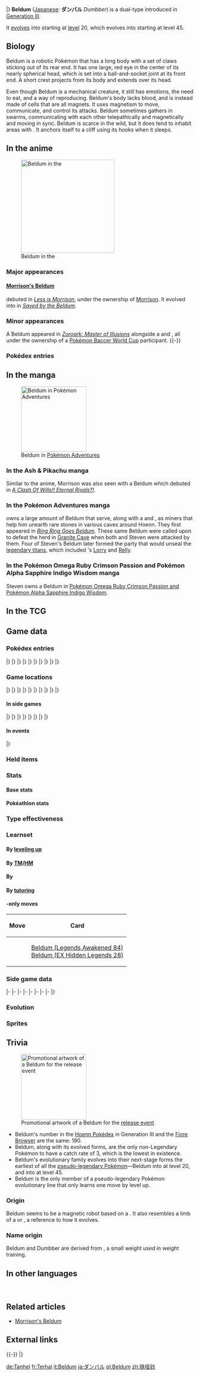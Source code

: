 {{PokémonPrevNext/Head|type=Steel|type2=Psychic}}
{{PokémonPrevNext/GO|species=Beldum}}
{{PokémonPrevNext/Pokémon|type=Steel|prevnum=373|prev=Salamence|nextnum=375|next=Metang|round=none}}
{{PokémonPrevNext/Disambig|species=Beldum}}
|}
{{Pokémon Infobox
|name=Beldum
|jname=ダンバル
|jtranslit=Danbaru
|tmname=Dumbber
|category=Iron Ball
|typebox=1
|type1=Steel
|type2=Psychic
|abilityn=d
|ability1=Clear Body
|abilityd=Light Metal
|ndex=374
|hdex=190
|hdex6=199
|u2dex=262
|adex=214
|fbrow=190
|obrow=224
|opbrow=167
|height-ftin=2'00"
|height-m=0.6
|weight-lbs=209.9
|weight-kg=95.2
|egggroupn=1
|egggroup1=Mineral
|gendercode=255
|eggcycles=40
|evtotal=1
|evde=1
|expyield=60
|oldexp=103
|lv100exp=1,250,000
|color=Blue
|catchrate=3
|body=05
|pokefordex=beldum
|generation=3
|friendship=35
}}
'''Beldum''' ([[List of Japanese Pokémon names|Japanese]]: '''ダンバル''' ''Dumbber'') is a dual-type {{2t|Steel|Psychic}} {{OBP|Pokémon|species}} introduced in [[Generation III]].

It [[Evolution|evolves]] into {{p|Metang}} starting at [[level]] 20, which evolves into {{p|Metagross}} starting at level 45.

==Biology==
Beldum is a robotic Pokémon that has a long body with a set of claws sticking out of its rear end. It has one large, red eye in the center of its nearly spherical head, which is set into a ball-and-socket joint at its front end. A short crest projects from its body and extends over its head. 

Even though Beldum is a mechanical creature, it still has emotions, the need to eat, and a way of reproducing. Beldum's body lacks blood, and is instead made of cells that are all magnets. It uses magnetism to move, communicate, and control its attacks. Beldum sometimes gathers in swarms, communicating with each other telepathically and magnetically and moving in sync. Beldum is scarce in the wild, but it does tend to inhabit areas with {{DL|List of Pokémon by habitat|Rough-terrain Pokémon|rugged terrain}}. It anchors itself to a cliff using its hooks when it sleeps.

==In the anime==
[[File:Morrison Beldum.png|thumb|left|250px|Beldum in the {{pkmn|anime}}]]
===Major appearances===
====[[Morrison's Beldum]]====
{{TP|Morrison|Beldum}} debuted in ''[[AG118|Less is Morrison]]'', under the ownership of [[Morrison]]. It evolved into {{p|Metang}} in ''[[AG126|Saved by the Beldum]]''.

===Minor appearances===
A Beldum appeared in ''[[M13|Zoroark: Master of Illusions]]'' alongside a {{p|Metang}} and {{p|Metagross}}, all under the ownership of a [[Pokémon Baccer World Cup]] participant.
{{-}}

===Pokédex entries===
{{Animedexheader|Hoenn}}
{{Animedexbody|AG118|Beldum|May's Pokédex|Beldum, the Iron Ball Pokémon. Beldum floats by emitting magnetic waves from its body to repel the Earth's magnetic field. They launch their claws into cliffs where they sleep.}}
{{Animedexfooter/Pokémon|''Advanced Generation''|Hoenn}}

==In the manga==
[[File:Steven Beldum Adventures.png|thumb|175px|Beldum in [[Pokémon Adventures]]]]
===In the Ash & Pikachu manga===
{{main|Morrison's Beldum}}
Similar to the anime, Morrison was also seen with a Beldum which debuted in ''[[SP31|A Clash Of Wills!! Eternal Rivals?!]]''.

===In the Pokémon Adventures manga===
{{Steven}} owns a large amount of Beldum that serve, along with a {{p|Metang}} and {{p|Metagross}}, as miners that help him unearth rare stones in various caves around Hoenn. They first appeared in ''[[PS196|Ring Ring Goes Beldum]]''. These same Beldum were called upon to defeat the {{p|Mawile}} herd in [[Granite Cave]] when both {{adv|Ruby}} and Steven were attacked by them. Four of Steven's Beldum later formed the party that would unseal the [[legendary titans]], which included {{adv|Sapphire}}'s [[Lorry]] and [[Relly]].

===In the Pokémon Omega Ruby Crimson Passion and Pokémon Alpha Sapphire Indigo Wisdom manga===
Steven owns a Beldum in [[Pokémon Omega Ruby Crimson Passion and Pokémon Alpha Sapphire Indigo Wisdom]].

==In the TCG==
{{main|Beldum (TCG)}}

==Game data==
===Pokédex entries===
{{Dex/Header|type=Steel|type2=Psychic}}
{{Dex/NA|gen=III}}
{{Dex/Gen|gen=III}}
{{Dex/Entry1|v=Ruby|t=FFF|entry=Instead of blood, a powerful magnetic force courses throughout Beldum's body. This Pokémon communicates with others by sending controlled pulses of magnetism.}}
{{Dex/Entry1|v=Sapphire|t=FFF|entry=Beldum keeps itself floating by generating a magnetic force that repels earth's natural magnetism. When it sleeps, this Pokémon anchors itself to a cliff using the hooks on its rear.}}
{{Dex/Entry1|v=Emerald|t=FFF|entry=When Beldum gather in a swarm, they move in perfect unison as if they were but one Pokémon. They communicate with each other using brain waves.}}
{{Dex/Entry2|v=FireRed|v2=LeafGreen|entry=It uses magnetic waves to converse with its kind. All the cells in its body are magnetic.}}
|}
|}
{{Dex/Gen|gen=IV}}
{{Dex/Entry3|v=Diamond|v2=Pearl|v3=Platinum|entry=It converses with others by using magnetic pulses. In a swarm, they move in perfect unison.}}
{{Dex/Entry2|v=HeartGold|v2=SoulSilver|entry=The magnetic force generated by its body repels the ground's natural magnetism, letting it float.}}
|}
|}
{{Dex/Gen|gen=V}}
{{Dex/Entry2|v=Black|v2=White|t=FFF|entry=It converses with others by using magnetic pulses. In a swarm, they move in perfect unison.}}
{{Dex/Entry2|v=Black 2|v2=White 2|t=FFF|entry=Its cells are all magnetic, and it communicates with others by using magnetic pulses.}}
|}
|}
{{Dex/Gen|gen=VI}}
{{Dex/Entry1|v=X|t=FFF|entry=The magnetic force generated by its body repels the ground's natural magnetism, letting it float.}}
{{Dex/Entry1|v=Y|entry=It converses with others by magnetic pulses. In a swarm, they move in perfect unison.}}
{{Dex/Entry1|t=FFF|v=Omega Ruby|entry=Instead of blood, a powerful magnetic force courses through Beldum's body. This Pokémon communicates with others by sending controlled pulses of magnetism.}}
{{Dex/Entry1|t=FFF|v=Alpha Sapphire|entry=Beldum keeps itself floating by generating a magnetic force that repels earth's natural magnetism. When it sleeps, this Pokémon anchors itself to a cliff using the hooks on its rear.}}
|}
|}
{{Dex/Gen|gen=VII}}
{{Dex/Entry1|v=Sun|entry=Its cells are all magnets. It uses magnetism to communicate with others of its kind.}}
{{Dex/Entry1|v=Moon|entry=With magnetic traction, it pulls its opponents in close. When they're in range, it slashes them with its rear claws.}}
{{Dex/Entry1|v=Ultra Sun|entry=Instead of blood, magnetism flows through its body. When it's feeling bad, try giving it a magnet.}}
{{Dex/Entry1|v=Ultra Moon|entry=If you anger it, it will do more than rampage. It will also burst out strong magnetism, causing nearby machines to break.}}
|}
|}
{{Dex/Footer}}

===Game locations===
{{Availability/Header|type=Steel|type2=Psychic}}
{{Availability/NA|gen=III}}
{{Availability/Gen|gen=III}}
{{Availability/Entry2|v=Ruby|v2=Sapphire|t=FFF|t2=FFF|area={{Steven}}'s house in [[Mossdeep City]]}}
{{Availability/Entry1|v=Emerald|t=FFF|area={{Steven}}'s house in [[Mossdeep City]]}}
{{Availability/Entry2/None|v=FireRed|v2=LeafGreen}}
{{Availability/Entry1/None|v=Colosseum}}
{{Availability/Entry1/None|v=XD|link=Pokémon XD: Gale of Darkness}}
|}
|}
{{Availability/Gen|gen=IV}}
{{Availability/Entry2|v=Diamond|v2=Pearl|area={{rt|228|Sinnoh}} ([[Pokémon outbreak|Swarm]])}}
{{Availability/Entry1|v=Platinum|area={{rt|228|Sinnoh}} ([[Pokémon outbreak|Swarm]])}}
{{Availability/Entry2|v=HeartGold|v2=SoulSilver|area=[[Trade]] {{p|Forretress}} to {{Steven}} at [[Silph Co.]]<br>{{safari|Johto}}}}
{{Availability/Entry1|v=Pal Park|color={{locationcolor/light|mountain}}|link=Pal Park|area={{DL|List of Pokémon by Pal Park location|Mountain}}}}
{{Availability/Entry1|v=Pokéwalker|link=Pokéwalker|color=ff3333|area={{pw|Winner's Path}}}}
|}
|}
{{Availability/Gen|gen=V}}
{{Availability/Entry2|v=Black|v2=White|t=FFF|area={{pkmn|breeding|Breed}} {{p|Metang}} or {{p|Metagross}}}}
{{Availability/Entry2|v=Black 2|v2=White 2|t=FFF|area={{pkmn|breeding|Breed}} {{p|Metang}} or {{p|Metagross}} <br> [[Unova Link|Transfer]] from {{pkmn|Dream Radar}}}}
{{Availability/Entry1|v=Dream World|color={{dream color}}|area={{dwa|Rugged Mountain}}}}
|}
|}
{{Availability/Gen|gen=VI}}
{{Availability/Entry2|v=X|v2=Y|t=FFF|area={{pkmn|breeding|Breed}} {{p|Metang}} or {{p|Metagross}}}}
{{Availability/Entry2|v=Omega Ruby|t=FFF|v2=Alpha Sapphire|t2=FFF|area={{Steven}}'s house in [[Mossdeep City]] after completing the [[Delta Episode]]}}
|}
|}
{{Availability/Gen|gen=VII}}
{{Availability/Entry2|v=Sun|v2=Moon|area=[[Mount Hokulani]]}}
{{Availability/Entry2|v=Ultra Sun|v2=Ultra Moon|area=[[Mount Hokulani]]}}
|}
|}
{{Availability/Footer}}

====In side games====
{{Availability/Header|type=Steel|type2=Psychic}}
{{Availability/NA|gen=III}}
{{Availability/Gen|gen=III}}
{{Availability/Entry1|v=Pinball: R&S|link=Pokémon Pinball: Ruby & Sapphire|color={{ruby color}}|t=fff|area=Ruins ([[Ruby Field|Both]] [[Sapphire Field|Fields]])}}
{{Availability/Entry1|v=Trozei!|color={{yellow color}}|area=[[Phobos Secret Fort: Phobosphere|Phobosphere]], Endless Level 46, Forever Level 46, [[Mr. Who's Den]]}}
{{Availability/Entry2|v=MD Red|v2=MD Blue|link=Pokémon Mystery Dungeon: Red Rescue Team and Blue Rescue Team|area=[[Mt. Steel]] (6F-8F), [[Wish Cave]] (15F-17F), [[Solar Cave]] (15F-17F), [[Joyous Tower]] (14F-16F)}}
{{Availability/Entry1|v=Ranger|link=Pokémon Ranger (game)|area=[[Jungle Relic]], [[Go-Rock Squad Base]]}}
|}
|}
{{Availability/Gen|gen=IV}}
{{Availability/Entry2|v=MD Time|v2=MD Darkness|link=Pokémon Mystery Dungeon: Explorers of Time and Explorers of Darkness|area=[[Crystal Cave]] (B1-B7)}}
{{Availability/Entry1|v=MD Sky|link=Pokémon Mystery Dungeon: Explorers of Sky|area=[[Crystal Cave]] (B1-B7)}}
<!--{{Availability/Entry1|v=MD Light|link=Pokémon Mystery Dungeon (WiiWare)|color={{electric color}}|area=}}-->
{{Availability/Entry1|v=Ranger: GS|color={{GS color}}|link=Pokémon Ranger: Guardian Signs|area=[[Wireless Tower]], [[Thunder Temple]]}}
|}
|}
{{Availability/Gen|gen=V}}
{{Availability/Entry1|1|v=Rumble Blast|color={{fire color}}|area=Factory: [[World Axle - B2F]]}}
{{Availability/Entry1|1|v=Conquest|color={{silver color}}|area=[[Illusio]] (special), [[Valora]] (special)}}
{{Availability/Entry1|1|v=Rumble U|color={{fire color}}|area=[[Toy Collection#A Very Chaotic Battle!|Toy Collection: A Very Chaotic Battle!]]}}
|}
|}
{{Availability/Gen|gen=VI}}
{{Availability/Entry1|1|v=Battle Trozei|color={{defense color}}|area=[[Pitch-Black Cavern#Stage 6|Pitch-Black Cavern: Stage 6]]}}
{{Availability/Entry1|1|v=Shuffle|color={{beauty color}}|area=[[Graucus Hall|Graucus Hall: Stage 462]]}}
{{Availability/Entry1|1|v=Rumble World|color={{fire color}}|area=[[Distortion Land#Electromagnetic Plant|Distortion Land: Electromagnetic Plant]] <small>(All Areas)</small>}}
|}
|}
{{Availability/Footer}}

====In events====
{{eventAvail/h|Region|type=Steel|type2=Psychic}}
{{eventAvail|{{gameabbrev6|ORAS}}|Steven's Beldum|Japanese region|Nintendo Network|5[[File:ShinyVIStar.png|Shiny|link=Shiny Pokémon]]|November 21, 2014 to January 14, 2015|link=List of Japanese region Nintendo Network event Pokémon distributions in Generation VI#Steven's Beldum}}
{{eventAvail|{{gameabbrev6|ORAS}}|Steven's Beldum|American region|Nintendo Network|5[[File:ShinyVIStar.png|Shiny|link=Shiny Pokémon]]|November 21, 2014 to January 14, 2015|link=List of American region Nintendo Network event Pokémon distributions in Generation VI#Steven's Beldum}}
{{eventAvail|{{gameabbrev6|ORAS}}|Steven's Beldum|PAL region|Nintendo Network|5[[File:ShinyVIStar.png|Shiny|link=Shiny Pokémon]]|November 21, 2014 to January 14, 2015|link=List of PAL region Nintendo Network event Pokémon distributions in Generation VI#Steven's Beldum}}
{{eventAvail|{{gameabbrev6|ORAS}}|Steven's Beldum|Korean region|Nintendo Network|5[[File:ShinyVIStar.png|Shiny|link=Shiny Pokémon]]|November 21, 2014 to January 14, 2015|link=List of Korean region Nintendo Network event Pokémon distributions in Generation VI#Steven's Beldum}}
{{eventAvail|{{gameabbrev6|ORAS}}|Steven's Beldum|Taiwanese region|Nintendo Network|5[[File:ShinyVIStar.png|Shiny|link=Shiny Pokémon]]|November 21, 2014 to January 14, 2015|link=List of Taiwanese region Nintendo Network event Pokémon distributions in Generation VI#Steven's Beldum}}
|}

===Held items===
{{HeldItems
|type=Steel|type2=Psychic
|dppt1=Metal Coat|dppt1type=None|dppt1rar=5
|hgss1=Metal Coat|hgss1type=None|hgss1rar=5
|walk1=Shuca Berry|walk1type=Berry|walk1rar=100
|event1=Metagrossite|event1type=Mega Stone|event1rar=100
|sm1=Metal Coat|sm1type=None|sm1rar=5
|usum1=Metal Coat|usum1type=None|usum1rar=5
}}

===Stats===
====Base stats====
{{BaseStats
|type=Steel
|type2=Psychic
|HP=     40
|Attack= 55
|Defense=80
|SpAtk=  35
|SpDef=  60
|Speed=  30}}

====Pokéathlon stats====
{{Pokéthlon
|type=Steel
|type2=Psychic
|Speed=3
|SpeedMax=4
|Power=3
|PowerMax=4
|Technique=1
|TechniqueMax=1
|Stamina=3
|StaminaMax=3
|Jump=3
|JumpMax=4
}}

===Type effectiveness===
{{TypeEffectiveness
|type1=Steel
|type2=Psychic
|Normal=   50
|Fighting=100
|Flying=   50
|Poison=    0
|Ground=  200
|Rock=     50
|Bug=     100
|Ghost=   200
|Steel=    50
|Fire=    200
|Water=   100
|Grass=    50
|Electric=100
|Psychic=  25
|Ice=      50
|Dragon=   50
|Dark=    200
|Fairy=    50
|notes=yes
|steel=yes
|newpoison=1
|gen5dark=yes
|gen5ghost=yes
|olddark=1
|oldghost2=1}}

===Learnset===
====By [[Level|leveling up]]====
{{learnlist/levelh/7|Beldum|Steel|Psychic|3}}
{{learnlist/level7|1|Take Down|Normal|Physical|90|85|20}}
{{learnlist/levelf/7|Beldum|Steel|Psychic|3}}

====By [[TM]]/[[HM]]====
{{learnlist/tmh/7|Beldum|Steel|Psychic|3}}
{{learnlist/tm7null}}
{{learnlist/tmf/7|Beldum|Steel|Psychic|3}}

====By {{pkmn|breeding}}====
{{learnlist/breedh/7|Beldum|Steel|Psychic|3}}
{{learnlist/breed7null}}
{{learnlist/breedf/7|Beldum|Steel|Psychic|3}}

====By [[Move Tutor|tutoring]]====
{{learnlist/tutorh/7|Beldum|Steel|Psychic|3}}
{{learnlist/tutor7|Iron Defense|Steel|Status|—|—|15|||no|yes}}
{{learnlist/tutor7|Iron Head|Steel|Physical|80|100|15||'''|no|yes}}
{{learnlist/tutor7|Zen Headbutt|Psychic|Physical|80|90|15||'''|no|yes}}
{{learnlist/tutorf/7|Beldum|Steel|Psychic|3}}

===={{Trading Card Game}}-only moves====
{| class="roundy" style="margin:auto; background: #{{tcg metal color light}}; border: 3px solid #{{tcg metal color}}"
|-
! Move
! Card
|- style="background:#fff"
| {{m|Tackle}}
| [[Beldum (Legends Awakened 84)]]<br>[[Beldum (EX Hidden Legends 28)]]
|}

===Side game data===
{{Spindata/Head|type=Steel|type2=Psychic}}
{{Spindata/PinballRS|col=3|type=Steel|ndex=374|acquisition=Catch}}
{{Spindata/Trozei|col=3|type=Steel|ndex=374|rarity=Common}}
|-
{{Spindata/MDRB|col=6|type=Steel|ndex=374
|body=1
|rate=7.8
|area=Magnetic Quarry
|P1=I converse with others using magnetism. +++-+--+
|P2=My HP has declined to approximately half.
|P3=I can't do this... My magnetism is weakening...
|PL=My level's gone up! My magnetism has too!
}}
|-
{{Spindata/MDTDS|col=6|type=Steel|ndex=374
|body=1
|rate=6.4
|IQ=E
}}
|-
{{Spindata/Ranger|col=6|type=Steel
|group=Steel
|assist=Psychic
|fieldpower=1
|field=Tackle
|loop=5
|MinEXP=32
|MaxEXP=62
|browser=Beldum throws {{m|Take Down|full-body charges}}. It can easily shunt aside a small obstacle.
}}
|-
{{Spindata/Ranger GS|col=6|type=Steel
|group=Steel
|assist=Steel
|field=Crush
|fieldpower=1
|browser=It launches an iron ball to attack.
}}
|-
{{Spindata/RumbleBlast|col=6|type=Steel
|att=1
|def=3
|speed=3
}}
|-
{{Spindata/Conquest|col=6|type=Steel|ndex=374
|HP=1
|atk=1
|def=3
|spd=1
|range=3
|move=Iron Head
|ability1=Clear Body
|ability2=Bodyguard
|ability3=Run Up
|evo=Evolves into {{p|Metang}} when its Defense is 64 or higher
|link={{DL|List of Pokémon Conquest characters|Nobutsuna}} and {{DL|List of Pokémon Conquest characters|Yoshiteru}}
}}
|-
{{Spindata/Battle Trozei|col=3|type=Steel|ndex=374
|power=1
}}
{{Spindata/Shuffle|col=3|type=Steel|ndex=374|num=639
|min=50
|max=100
|raisemaxlevel=5
|skill=Blockify
|skilldesc=Sometimes turns two non-Support Pokémon into blocks.
}}
|-
{{Spindata/GO|col=6|type=Steel|ndex=374
|buddy=5
|hatch=10 km
|evocandy=25
|stamina=80
|attack=96
|defense=141
|fast={{m|Take Down}}
|special={{m|Struggle}}
}}
|}

===Evolution===
{{Evobox-3
|type1=Steel
|pictype=art
|no1=374
|name1=Beldum
|type1-1=Steel
|type2-1=Psychic
|evo1={{bag|Rare Candy}}<br>{{color2|000|Level|Level 20}}
|no2=375
|name2=Metang
|type1-2=Steel
|type2-2=Psychic
|evo2={{bag|Rare Candy}}<br>{{color2|000|Level|Level 45}}
|no3=376
|name3=Metagross
|type1-3=Steel
|type2-3=Psychic}}

===Sprites===
{{Spritebox/Header|type=Steel|type2=Psychic}}
{{Spritebox/NA|gen=III}}
{{Spritebox/3|ndex=374}}
{{Spritebox/4|ndex=374}}
{{Spritebox/5|ndex=374}}
{{Spritebox/6|ndex=374}}
{{Spritebox/7|ndex=374}}
{{Spritebox/Footer|374|Beldum}}

==Trivia==
[[File:374Beldum-Shiny.png|thumb|175px|Promotional artwork of a {{shiny}} Beldum for the {{pkmn|Omega Ruby and Alpha Sapphire}} [[List of American region Nintendo Network event Pokémon distributions in Generation VI#Shiny Metagrossite Beldum|release event]]]]
* Beldum's number in the [[List of Pokémon by Hoenn Pokédex number (Generation III)|Hoenn Pokédex]] in Generation III and the [[List of Pokémon by Fiore Browser number|Fiore Browser]] are the same: 190.
* Beldum, along with its evolved forms, are the only non-Legendary Pokémon to have a catch rate of 3, which is the lowest in existence.
* Beldum's evolutionary family evolves into their next-stage forms the earliest of all the [[pseudo-legendary Pokémon]]—Beldum into {{p|Metang}} at level 20, and {{p|Metang}} into {{p|Metagross}} at level 45.
* Beldum is the only member of a pseudo-legendary Pokémon evolutionary line that only learns one move by level up.

===Origin===
Beldum seems to be a magnetic robot based on a {{wp|dumbbell}}. It also resembles a limb of a {{p|Metang}} or {{p|Metagross}}, a reference to how it evolves.

===Name origin===
Beldum and Dumbber are derived from ''{{wp|dumbbell}}'', a small weight used in weight training.

==In other languages==
{{Other languages|type=Steel|type2=Psychic
|ja=ダンバル ''Dumbber''|jameaning=From ''dumbbell''
|de=Tanhel|demeaning=From ''{{tt|Hantel|dumbbell}}''
|fr=Terhal|frmeaning=From ''{{tt|haltère|dumbbell}}''
|es=Beldum|esmeaning=Same as English name
|it=Beldum|itmeaning=Same as English name
|ko=메탕 ''Metan''|komeaning=Same as {{p|Metang}}'s name
|zh_cmn=鐵啞鈴 ''Tié Yǎ Líng''|zh_cmnmeaning=Literally "Iron dumbbell".
|hi=बेलडाम ''Beldum''|himeaning=Transliteration of English name
}}
<br clear="left">

==Related articles==
* [[Morrison's Beldum]]

==External links==

{{-}}
{{PokémonPrevNext/Head|type=Steel|type2=Psychic}}
{{PokémonPrevNext/Pokémon|type=Steel|prevnum=373|prev=Salamence|nextnum=375|next=Metang}}
|}
{{Project Pokédex notice}}

[[de:Tanhel]]
[[fr:Terhal]]
[[it:Beldum]]
[[ja:ダンバル]]
[[pl:Beldum]]
[[zh:铁哑铃]]
